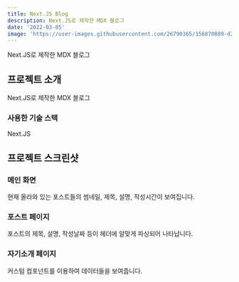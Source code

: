 ```yaml
---
title: Next.JS Blog
description: Next.JS로 제작한 MDX 블로그
date: '2022-03-05'
image: 'https://user-images.githubusercontent.com/26790365/156870889-d2bb48ea-6c75-4a61-8a50-bd6cdb3c0b61.png'
---
```


Next.JS로 제작한 MDX 블로그

## 프로젝트 소개

Next.JS로 제작한 MDX 블로그

### 사용한 기술 스택

Next.JS

## 프로젝트 스크린샷

### 메인 화면

<ImageDescription src="https://user-images.githubusercontent.com/26790365/156870889-d2bb48ea-6c75-4a61-8a50-bd6cdb3c0b61.png">
  현재 올라와 있는 포스트들의 썸네일, 제목, 설명, 작성시간이 보여집니다.
</ImageDescription>

### 포스트 페이지

<ImageDescription src="https://user-images.githubusercontent.com/26790365/169682884-f30f3f2a-a679-4683-9eba-022a0c31e583.png">
  포스트의 제목, 설명, 작성날짜 등이 헤더에 알맞게 파싱되어 나타납니다.
</ImageDescription>

### 자기소개 페이지

<ImageDescription src="https://user-images.githubusercontent.com/26790365/169682913-69f6cf86-1877-4f78-afda-1d41f82f0a55.png">
  커스텀 컴포넌트를 이용하여 데이터들을 보여줍니다.
</ImageDescription>
